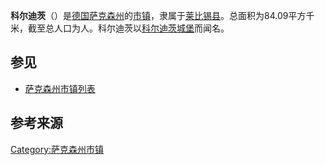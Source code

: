 {{noteTA|G1=德国地名|G2=Landkreis|G3=单位}}
{{Infobox Germany municipality
| district = [[莱比锡县|莱比锡县]]
| footnotes = 资料最后更新：{{date|2021-07-10|iso}}
}}
'''科尔迪茨'''（{{lang-de|Colditz}}）是[[德国|德国]][[萨克森州|萨克森州]]的[[市镇_(德国)|市镇]]，隶属于[[莱比锡县|莱比锡县]]。总面积为84.09平方千米，截至{{wikidata|qualifier|P1082|P585}}总人口为{{wikidata|property|normal+|P1082}}人。科尔迪茨以[[科尔迪茨城堡|科尔迪茨城堡]]而闻名。

== 参见 ==
*[[萨克森州市镇列表|萨克森州市镇列表]]

== 参考来源 ==
{{reflist}}

{{莱比锡县行政区划}}
{{Authority control}}
{{DEFAULTSORT:Colditz}}
[[Category:萨克森州市镇|Category:萨克森州市镇]]